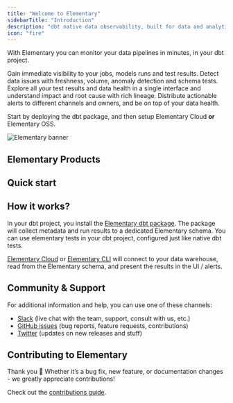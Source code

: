 ```yaml
---
title: "Welcome to Elementary"
sidebarTitle: "Introduction"
description: "dbt native data observability, built for data and analytics engineers"
icon: "fire"
---
```


With Elementary you can monitor your data pipelines in minutes, in your dbt project.

Gain immediate visibility to your jobs, models runs and test results.
Detect data issues with freshness, volume, anomaly detection and schema tests.
Explore all your test results and data health in a single interface and understand impact and root cause with rich lineage.
Distribute actionable alerts to different channels and owners, and be on top of your data health.

Start by deploying the dbt package, and then setup Elementary Cloud **or** Elementary OSS.

<div className="dark:#4A165C rounded-md p-0">
  <img
    src="https://res.cloudinary.com/diuctyblm/image/upload/v1699193505/mintlify_header_eqa3jy.png"
    alt="Elementary banner"
  />
</div>

## Elementary Products

<Snippet file="products-cards.mdx" />

## Quick start

<Snippet file="quickstart/quickstart-cards.mdx" />

## How it works?

In your dbt project, you install the [Elementary dbt package](/guides/modules-overview/dbt-package).
The package will collect metadata and run results to a dedicated Elementary schema.
You can use elementary tests in your dbt project, configured just like native dbt tests.

[Elementary Cloud](/cloud/introduction) or [Elementary CLI](/oss/oss-introduction) will connect to your data warehouse, read from the Elementary schema, and present the results in the UI / alerts.

## Community & Support

For additional information and help, you can use one of these channels:

- [Slack](https://elementary-data.com/community) (live chat with the team, support, consult with us, etc.)
- [GitHub issues](https://github.com/elementary-data/elementary-lineage/issues) (bug reports, feature requests, contributions)
- [Twitter](https://twitter.com/ElementaryData) (updates on new releases and stuff)

## Contributing to Elementary

Thank you 🧡 Whether it’s a bug fix, new feature, or documentation changes - we greatly appreciate contributions!

Check out the [contributions guide](/general/contributions).
